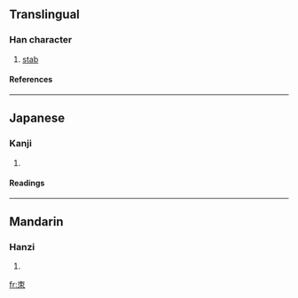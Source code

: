 ==Translingual==
===Han character===
{{Han char|rn=75|rad=木|as=02|sn=6|four=5090<sub>2</sub>|canj=木月 (DB)}}
# [[stab]]
====References====
{{Han ref|kx=0510.180|dkj=14441|dj=0894.150|hdz=21153.030|uh=673F|ud=26431|bh=C9F4|bd=51700}}

----
==Japanese==
===Kanji===
{{ja-kanji|grade=|rs=木02}}
# {{defn|Japanese}} 
====Readings====
{{ja-readings|on=[[し]] (shi)|kun=[[とげ]] (toge)}}

----
==Mandarin==
===Hanzi===
{{cmn-hanzi|pin=[[cì]] ([[ci4]]), [[sà]] ([[sa4]]), [[shài]] ([[shai4]]), [[shè]] ([[she4]])|wg=tz'u<sup>4</sup>, sa<sup>4</sup>, shai<sup>4</sup>, she<sup>4</sup>}}
# {{defn|Mandarin}}

[[fr:朿]]